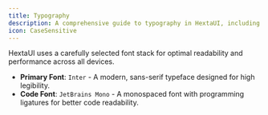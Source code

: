```yaml
---
title: Typography
description: A comprehensive guide to typography in HextaUI, including fonts, sizes, and styles.
icon: CaseSensitive
---
```


HextaUI uses a carefully selected font stack for optimal readability and performance across all devices.

- **Primary Font**: `Inter` - A modern, sans-serif typeface designed for high legibility.
- **Code Font**: `JetBrains Mono` - A monospaced font with programming ligatures for better code readability.

